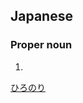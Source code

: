 ==Japanese==
{{ja-kanjitab|弘|教}}

===Proper noun===
{{ja-pos|proper|ひろのり}}

# {{given name|male|lang=ja}}

[[Category:Japanese male given names|ひろのり]]